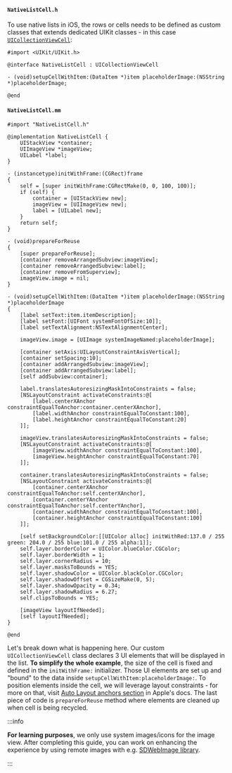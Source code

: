 #### `NativeListCell.h`

To use native lists in iOS, the rows or cells needs to be defined as custom classes that extends dedicated UIKit classes - in this case [`UICollectionViewCell`](https://developer.apple.com/documentation/uikit/uicollectionviewcell?language=objc):

```objc title="ios/NativeListCell.h"
#import <UIKit/UIKit.h>

@interface NativeListCell : UICollectionViewCell

- (void)setupCellWithItem:(DataItem *)item placeholderImage:(NSString *)placeholderImage;

@end
```

#### `NativeListCell.mm`

```objc title="ios/NativeListCell.mm"
#import "NativeListCell.h"

@implementation NativeListCell {
    UIStackView *container;
    UIImageView *imageView;
    UILabel *label;
}

- (instancetype)initWithFrame:(CGRect)frame
{
    self = [super initWithFrame:CGRectMake(0, 0, 100, 100)];
    if (self) {
        container = [UIStackView new];
        imageView = [UIImageView new];
        label = [UILabel new];
    }
    return self;
}

- (void)prepareForReuse
{
    [super prepareForReuse];
    [container removeArrangedSubview:imageView];
    [container removeArrangedSubview:label];
    [container removeFromSuperview];
    imageView.image = nil;
}

- (void)setupCellWithItem:(DataItem *)item placeholderImage:(NSString *)placeholderImage
{
    [label setText:item.itemDescription];
    [label setFont:[UIFont systemFontOfSize:10]];
    [label setTextAlignment:NSTextAlignmentCenter];

    imageView.image = [UIImage systemImageNamed:placeholderImage];

    [container setAxis:UILayoutConstraintAxisVertical];
    [container setSpacing:10];
    [container addArrangedSubview:imageView];
    [container addArrangedSubview:label];
    [self addSubview:container];

    label.translatesAutoresizingMaskIntoConstraints = false;
    [NSLayoutConstraint activateConstraints:@[
        [label.centerXAnchor constraintEqualToAnchor:container.centerXAnchor],
        [label.widthAnchor constraintEqualToConstant:100],
        [label.heightAnchor constraintEqualToConstant:20]
    ]];

    imageView.translatesAutoresizingMaskIntoConstraints = false;
    [NSLayoutConstraint activateConstraints:@[
        [imageView.widthAnchor constraintEqualToConstant:100],
        [imageView.heightAnchor constraintEqualToConstant:70]
    ]];

    container.translatesAutoresizingMaskIntoConstraints = false;
    [NSLayoutConstraint activateConstraints:@[
        [container.centerXAnchor constraintEqualToAnchor:self.centerXAnchor],
        [container.centerYAnchor constraintEqualToAnchor:self.centerYAnchor],
        [container.widthAnchor constraintEqualToConstant:100],
        [container.heightAnchor constraintEqualToConstant:100]
    ]];

    [self setBackgroundColor:[[UIColor alloc] initWithRed:137.0 / 255 green: 204.0 / 255 blue:101.0 / 255 alpha:1]];
    self.layer.borderColor = UIColor.blueColor.CGColor;
    self.layer.borderWidth = 1;
    self.layer.cornerRadius = 10;
    self.layer.masksToBounds = YES;
    self.layer.shadowColor = UIColor.blackColor.CGColor;
    self.layer.shadowOffset = CGSizeMake(0, 5);
    self.layer.shadowOpacity = 0.34;
    self.layer.shadowRadius = 6.27;
    self.clipsToBounds = YES;

    [imageView layoutIfNeeded];
    [self layoutIfNeeded];
}

@end
```

Let's break down what is happening here. Our custom `UICollectionViewCell` class declares 3 UI elements that will be displayed in the list.
**To simplify the whole example**, the size of the cell is fixed and defined in the `initWithFrame:` initializer.
Those UI elements are set up and "bound" to the data inside `setupCellWithItem:placeholderImage:`.
To position elements inside the cell, we will leverage layout constraints - for more on that, visit [Auto Layout anchors section](https://developer.apple.com/documentation/uikit/nslayoutanchor?language=objc) in Apple's docs.
The last piece of code is `prepareForReuse` method where elements are cleaned up when cell is being recycled.

:::info

**For learning purposes**, we only use system images/icons for the image view.
After completing this guide, you can work on enhancing the experience by using remote images with e.g. [SDWebImage library](https://github.com/SDWebImage/SDWebImage).

:::
